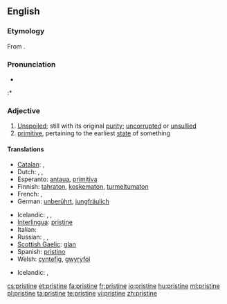 ==English==

===Etymology===
From {{etyl|frm}} {{term|pristin|lang=frm}}.

===Pronunciation===
* {{audio|en-us-pristine.ogg|Audio (US)}}
:* {{rhymes|iːn}}

===Adjective===
{{en-adj}}

# [[unspoiled|Unspoiled]]; still with its original [[purity]]; [[uncorrupted]] or [[unsullied]]
# [[primitive]], pertaining to the earliest [[state]] of something

====Translations====
{{trans-top|unspoiled}}
* [[Catalan]]: {{t|ca|primitiu}}, {{t+|ca|primer}}
* Dutch: {{t+|nl|ongerept}}, {{t+|nl|oorspronkelijk}}, {{t-|nl|onaangeroerd}}
* Esperanto: [[antaua]], [[primitiva]]
* Finnish: [[tahraton]], [[koskematon]], [[turmeltumaton]]
* French: {{t+|fr|virginal}}, {{t+|fr|antique}}
* German: [[unberührt]], [[jungfräulich]]
{{trans-mid}}
* Icelandic: {{t|is|óspilltur|m}},  {{t|is|ósnortinn|m}},  {{t|is|óskemmdur|m}}
* [[Interlingua]]: [[pristine]]
* Italian: {{t+|it|incontaminato}}
* Russian: {{t+|ru|чистый|m|alt=чи́стый|tr=čístyj}}, {{t+|ru|нетронутый|m|alt=нетро́нутый|tr=netrónutyj}}, {{t+|ru|неиспорченный|m|alt=неиспо́рченный|tr=neispórchennyj}}
* [[Scottish Gaelic]]: [[glan#Scottish Gaelic|glan]]
* Spanish: [[pristino]]
* Welsh: [[cyntefig]], [[gwyryfol]]
{{trans-bottom}}

{{trans-top|pertaining to the earliest state of something}}
{{trans-mid}}
* Icelandic: {{t|is|upprunalegur|m}},  {{t|is|upphaflegur|m}}
{{trans-bottom}}

[[cs:pristine]]
[[et:pristine]]
[[fa:pristine]]
[[fr:pristine]]
[[io:pristine]]
[[hu:pristine]]
[[ml:pristine]]
[[pl:pristine]]
[[ta:pristine]]
[[te:pristine]]
[[vi:pristine]]
[[zh:pristine]]